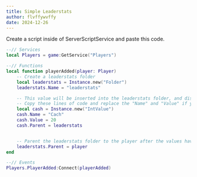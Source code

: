 ```yaml
---
title: Simple Leaderstats
author: flvffywvffy
date: 2024-12-26
---
```


Create a script inside of ServerScriptService and paste this code.

```lua
--// Services
local Players = game:GetService("Players")

--// Functions
local function playerAdded(player: Player)
    -- Create a leaderstats folder
    local leaderstats = Instance.new("Folder")
    leaderstats.Name = "leaderstats"

    -- This value will be inserted into the leaderstats folder, and displayed in the leaderboard.
    -- Copy these lines of code and replace the "Name" and "Value" if you want to add more values.
    local cash = Instance.new("IntValue")
    cash.Name = "Cach"
    cash.Value = 20
    cash.Parent = leaderstats


    -- Parent the leaderstats folder to the player after the values have been added.
    leaderstats.Parent = player
end

--// Events
Players.PlayerAdded:Connect(playerAdded)
```
